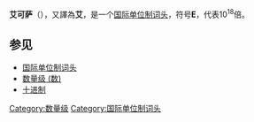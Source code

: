 {{unreferenced|time=2012-02-15T09:34:36+00:00}}
'''艾可萨'''（{{lang-en|exa-}}），又譯為'''艾'''，是一个[[国际单位制词头|国际单位制词头]]，符号'''E'''，代表10<sup>18</sup>倍。

{{国际单位制词头}}

== 参见 ==
* [[国际单位制词头|国际单位制词头]]
* [[数量级_(数)|数量级 (数)]]
* [[十进制|十进制]]

[[Category:数量级|Category:数量级]]
[[Category:国际单位制词头|Category:国际单位制词头]]